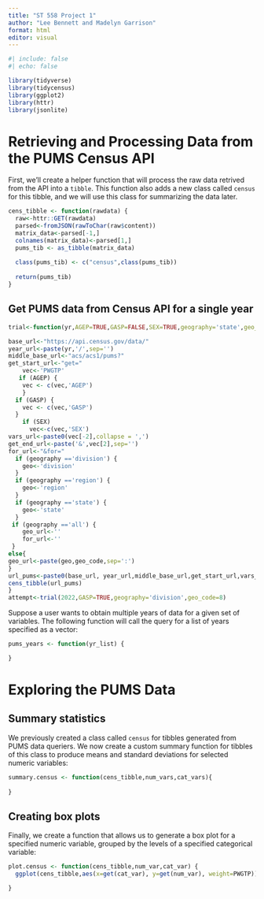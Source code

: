 ```yaml
---
title: "ST 558 Project 1"
author: "Lee Bennett and Madelyn Garrison"
format: html
editor: visual
---
```


```r
#| include: false
#| echo: false

library(tidyverse)
library(tidycensus)
library(ggplot2)
library(httr)
library(jsonlite)
```

# Retrieving and Processing Data from the PUMS Census API

First, we'll create a helper function that will process the raw data retrived from the API into a `tibble`. This function also adds a new class called `census` for this tibble, and we will use this class for summarizing the data later.

```r

cens_tibble <- function(rawdata) {
  raw<-httr::GET(rawdata)
  parsed<-fromJSON(rawToChar(raw$content))
  matrix_data<-parsed[-1,]
  colnames(matrix_data)<-parsed[1,]
  pums_tib <- as_tibble(matrix_data)
  
  class(pums_tib) <- c("census",class(pums_tib))
  
  return(pums_tib)
}
```


## Get PUMS data from Census API for a single year

```r

trial<-function(yr,AGEP=TRUE,GASP=FALSE,SEX=TRUE,geography='state',geo_code=06){

base_url<-"https://api.census.gov/data/"
year_url<-paste(yr,'/',sep='')
middle_base_url<-"acs/acs1/pums?"
get_start_url<-"get="
    vec<-'PWGTP'
   if (AGEP) {
    vec <- c(vec,'AGEP')
    }
  if (GASP) {
    vec <- c(vec,'GASP')
  }
    if (SEX)
      vec<-c(vec,'SEX')
vars_url<-paste0(vec[-2],collapse = ',')
get_end_url<-paste('&',vec[2],sep='')
for_url<-"&for="
  if (geography =='division') {
    geo<-'division'
  }
  if (geography =='region') {
    geo<-'region'
  }
  if (geography =='state') {
    geo<-'state'
  }
 if (geography =='all') {
    geo_url<-''
    for_url<-''
 }
else{
geo_url<-paste(geo,geo_code,sep=':')
}
url_pums<-paste0(base_url, year_url,middle_base_url,get_start_url,vars_url,get_end_url,for_url,geo_url)
cens_tibble(url_pums)
}
attempt<-trial(2022,GASP=TRUE,geography='division',geo_code=8)

```

Suppose a user wants to obtain multiple years of data for a given set of variables. The following function will call the query for a list of years specified as a vector:

```r

pums_years <- function(yr_list) {

}
```

# Exploring the PUMS Data

## Summary statistics

We previously created a class called `census` for tibbles generated from PUMS data queriers. We now create a custom summary function for tibbles of this class to produce means and standard deviations for selected numeric variables:

```r
summary.census <- function(cens_tibble,num_vars,cat_vars){
  
}
```


## Creating box plots

Finally, we create a function that allows us to generate a box plot for a specified numeric variable, grouped by the levels of a specified categorical variable:

```r
plot.census <- function(cens_tibble,num_var,cat_var) {
  ggplot(cens_tibble,aes(x=get(cat_var), y=get(num_var), weight=PWGTP)) + geom_boxplot()

}
```


